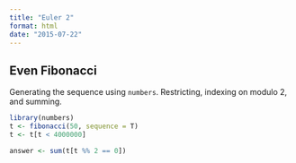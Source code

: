 ```yaml
---
title: "Euler 2"
format: html
date: "2015-07-22"
---
```


## Even Fibonacci

Generating the sequence using `numbers`. Restricting, indexing on modulo 2, and
summing.

```r
library(numbers)
t <- fibonacci(50, sequence = T)
t <- t[t < 4000000]

answer <- sum(t[t %% 2 == 0])
```

